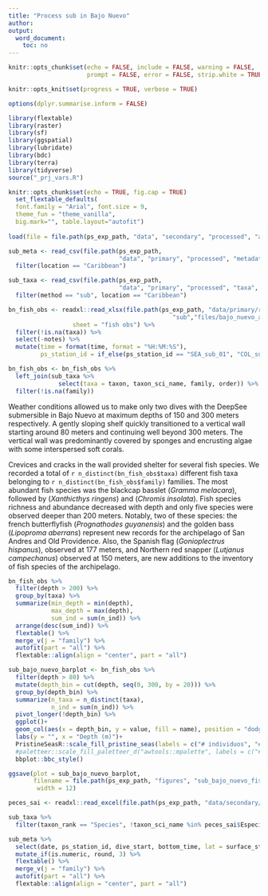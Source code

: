```yaml
---
title: "Process sub in Bajo Nuevo"
author: 
output:
  word_document:
    toc: no
---
```


```r
knitr::opts_chunk$set(echo = FALSE, include = FALSE, warning = FALSE,
                      prompt = FALSE, error = FALSE, strip.white = TRUE)

knitr::opts_knit$set(progress = TRUE, verbose = TRUE)

options(dplyr.summarise.inform = FALSE)

library(flextable)
library(raster)
library(sf)
library(ggspatial)
library(lubridate)
library(bdc)
library(terra)
library(tidyverse)
source("_prj_vars.R")

knitr::opts_chunk$set(echo = TRUE, fig.cap = TRUE)
  set_flextable_defaults(
  font.family = "Arial", font.size = 9, 
  theme_fun = "theme_vanilla",
  big.mark="", table.layout="autofit")
  
load(file = file.path(ps_exp_path, "data", "secondary", "processed", "admin_spatial_layers.RData"))

sub_meta <- read_csv(file.path(ps_exp_path, 
                               "data", "primary", "processed", "metadata", "sub_meta.csv")) %>% 
  filter(location == "Caribbean")

sub_taxa <- read_csv(file.path(ps_exp_path, 
                               "data", "primary", "processed", "taxa", "clean_master_taxa.csv")) %>% 
  filter(method == "sub", location == "Caribbean")
```

```r
bn_fish_obs <- readxl::read_xlsx(file.path(ps_exp_path, "data/primary/raw",
                                              "sub","files/bajo_nuevo_annotations.xlsx"),
                  sheet = "fish obs") %>% 
  filter(!is.na(taxa)) %>% 
  select(-notes) %>% 
  mutate(time = format(time, format = "%H:%M:%S"),
         ps_station_id = if_else(ps_station_id == "SEA_sub_01", "COL_sub_19", "COL_sub_20"))

bn_fish_obs <- bn_fish_obs %>% 
  left_join(sub_taxa %>% 
              select(taxa = taxon, taxon_sci_name, family, order)) %>% 
  filter(!is.na(family)) 
```

Weather conditions allowed us to make only two dives with the DeepSee submersible in Bajo Nuevo at maximum depths of 150 and 300 meters respectively. A gently sloping shelf quickly transitioned to a vertical wall starting around 80 meters and continuing well beyond 300 meters. The vertical wall was predominantly covered by sponges and encrusting algae with some interspersed soft corals. 

Crevices and cracks in the wall provided shelter for several fish species. We recorded a total of `r n_distinct(bn_fish_obs$taxa)` different fish taxa belonging to `r n_distinct(bn_fish_obs$family)` families. The most abundant fish species was the blackcap basslet (*Gramma melacara*), followed by (*Xanthicthys ringens*) and (*Chromis insolata*). Fish species richness and abundance decreased with depth and only five species were observed deeper than 200 meters. Notably, two of these species: the french butterflyfish (*Prognathodes guyanensis*) and the golden bass (*Lipoproma aberrans*) represent new records for the archipelago of San Andres and Old Providence. Also, the Spanish flag (*Gonioplectrus hispanus*), observed at 177 meters, and Northern red snapper (*Lutjanus campechanus*) observed at 150 meters, are new additions to the inventory of fish species of the archipelago. 

```r
bn_fish_obs %>% 
  filter(depth > 200) %>% 
  group_by(taxa) %>% 
  summarize(min_depth = min(depth), 
            max_depth = max(depth), 
            sum_ind = sum(n_ind)) %>% 
  arrange(desc(sum_ind)) %>% 
  flextable() %>% 
  merge_v(j = "family") %>% 
  autofit(part = "all") %>%
  flextable::align(align = "center", part = "all")
```

```r
sub_bajo_nuevo_barplot <- bn_fish_obs %>% 
  filter(depth > 80) %>% 
  mutate(depth_bin = cut(depth, seq(0, 300, by = 20))) %>% 
  group_by(depth_bin) %>% 
  summarize(n_taxa = n_distinct(taxa),
            n_ind = sum(n_ind)) %>% 
  pivot_longer(!depth_bin) %>% 
  ggplot()+
  geom_col(aes(x = depth_bin, y = value, fill = name), position = "dodge")+
  labs(y = "", x = "Depth (m)")+
  PristineSeasR::scale_fill_pristine_seas(labels = c("# individuos", "# taxones"))+
  #paletteer::scale_fill_paletteer_d("awtools::mpalette", labels = c("# individuos", "# taxones"))+
  bbplot::bbc_style()

ggsave(plot = sub_bajo_nuevo_barplot, 
       filename = file.path(ps_exp_path, "figures", "sub_bajo_nuevo_fish_barplot.png"),
        width = 12)
```

```r
peces_sai <- readxl::read_excel(file.path(ps_exp_path, "data/secondary/raw/biodiversidad del mar de los 7 colores", "PECES_REV.xlsx")) 
```

```r
sub_taxa %>% 
  filter(taxon_rank == "Species", !taxon_sci_name %in% peces_sai$Especie)
```
```r
sub_meta %>% 
  select(date, ps_station_id, dive_start, bottom_time, lat = surface_start_lat, lon = surface_start_lon, max_depth, temp_at_max_depth) %>% 
  mutate_if(is.numeric, round, 3) %>% 
  flextable() %>% 
  merge_v(j = "family") %>% 
  autofit(part = "all") %>%
  flextable::align(align = "center", part = "all")
```

